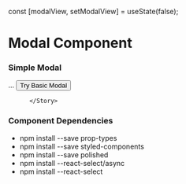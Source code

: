 
const [modalView, setModalView] = useState(false);

<Meta title="Overlays" />


<H1> Modal Component </H1>

<H3> Simple Modal </H3>
<SubTitle> ...</SubTitle>


<Preview>
    <Story name="Modal">
           <Button color={Theme.PrimaryColor} > Try Basic Modal </Button>
          
          </Story>
         
</Preview>




<H3> Component Dependencies </H3>

- npm install --save prop-types
- npm install --save styled-components
- npm install --save polished
- npm install --react-select/async
- npm install --react-select